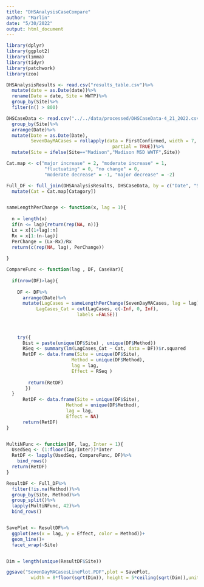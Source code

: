 ```yaml
---
title: "DHSAnalysisCaseCompare"
author: "Marlin"
date: "5/30/2022"
output: html_document
---
```


```r
library(dplyr)
library(ggplot2)
library(limma)
library(tidyr)
library(patchwork)
library(zoo)
```



```r


DHSAnalysisResults <- read.csv("results_table.csv")%>%
  mutate(date = as.Date(date))%>%
  rename(Date = date, Site = WWTP)%>%
  group_by(Site)%>%
  filter(n() > 800)

DHSCaseData <- read.csv("../../data/processed/DHSCaseData-4_21_2022.csv")%>%
  group_by(Site)%>%
  arrange(Date)%>%
  mutate(Date = as.Date(Date),
         SevenDayMACases = rollapply(data = FirstConfirmed, width = 7, FUN = mean, 
                                       partial = TRUE))%>%
  mutate(Site = ifelse(Site=="Madison","Madison MSD WWTF",Site))
```



```r
Cat.map <- c("major increase" = 2, "moderate increase" = 1, 
              "fluctuating" = 0, "no change" = 0,
              "moderate decrease" = -1, "major decrease" = -2)    

Full_DF <- full_join(DHSAnalysisResults, DHSCaseData, by = c("Date", "Site"))%>%
  mutate(Cat = Cat.map[Catagory])


sameLengthPerChange <- function(x, lag = 1){
  
  n = length(x)
  if(n <= lag){return(rep(NA, n))}
  Lx = x[(1+lag):n]
  Rx = x[1:(n-lag)]
  PerChange = (Lx-Rx)/Rx
  return(c(rep(NA, lag), PerChange))
         
}

CompareFunc <- function(lag , DF, CaseVar){
  
  if(nrow(DF)>lag){
  
    DF <- DF%>%
      arrange(Date)%>%
      mutate(LagCases = sameLengthPerChange(SevenDayMACases, lag = lag),
           LagCases_Cat = cut(LagCases, c(-Inf, 0, Inf),
                          labels =FALSE))
    
    
  
    try({
      Dist = paste(unique(DF$Site) , unique(DF$Method))
      RSeq <- summary(lm(LagCases_Cat ~ Cat, data = DF))$r.squared
      RetDF <- data.frame(Site = unique(DF$Site),
                        Method = unique(DF$Method),
                        lag = lag,
                        Effect = RSeq )
      
        return(RetDF)
       })
  }
      RetDF <- data.frame(Site = unique(DF$Site),
                      Method = unique(DF$Method),
                      lag = lag,
                      Effect = NA)
      return(RetDF)
}


MultiNFunc <- function(DF, lag, Inter = 1){
  UsedSeq <- (1:floor(lag/Inter))*Inter
  RetDF <- lapply(UsedSeq, CompareFunc, DF)%>%
    bind_rows()
  return(RetDF)
}

ResultDF <- Full_DF%>%
  filter(!is.na(Method))%>%
  group_by(Site, Method)%>%
  group_split()%>%
  lapply(MultiNFunc, 42)%>%
  bind_rows()


SavePlot <- ResultDF%>%
  ggplot(aes(x = lag, y = Effect, color = Method))+
  geom_line()+
  facet_wrap(~Site)


Dim = length(unique(ResultDF$Site))

ggsave("SevenDayMACasesLinePlot.PDF",plot = SavePlot,
         width = 8*floor(sqrt(Dim)), height = 5*ceiling(sqrt(Dim)),units="cm",limitsize =FALSE)
```



